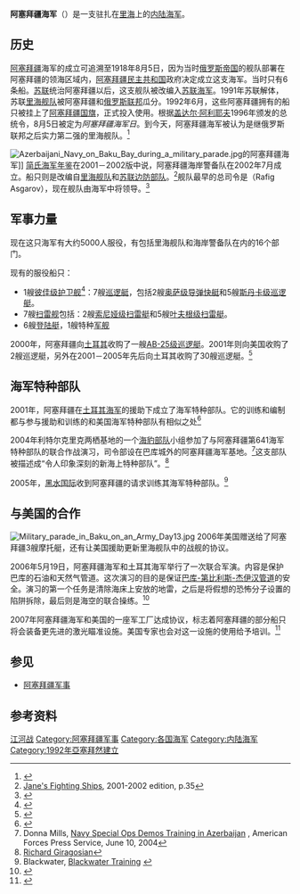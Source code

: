 {{Infobox Military Unit
|unit_name=阿塞拜疆海军 (Azərbaycan Hərbi Dəniz Qüvvələri)
|image=[[File:Naval_Flag_of_Azerbaijan.svg|centre]]
|caption=海军旗
|dates=1992 - 至今
|size=2,200<ref name=JFS />
|command_structure=
|garrison=[[巴库|巴库]]
|garrison_label=司令部
|battle_honours=
|disbanded=
}}
'''阿塞拜疆海军'''（{{lang-az|Azərbaycan Hərbi Dəniz Qüvvələri}}）是一支驻扎在[[里海|里海]]上的[[内陆海军|内陆海军]]。
==历史==
[[阿塞拜疆|阿塞拜疆]]海军的成立可追溯至1918年8月5日，因为当时[[俄罗斯帝国|俄罗斯帝国]]的舰队部署在阿塞拜疆的领海区域内，[[阿塞拜疆民主共和国|阿塞拜疆民主共和国]]政府决定成立这支海军。当时只有6条船。[[苏联|苏联]]统治阿塞拜疆以后，这支舰队被改编入[[苏联海军|苏联海军]]。1991年苏联解体，苏联[[里海舰队|里海舰队]]被阿塞拜疆和[[俄罗斯联邦|俄罗斯联邦]]瓜分。1992年6月，这些阿塞拜疆拥有的船只被挂上了[[阿塞拜疆国旗|阿塞拜疆国旗]]，正式投入使用。根据[[盖达尔·阿利耶夫|盖达尔·阿利耶夫]]1996年颁发的总统令，8月5日被定为''阿塞拜疆海军日''。到今天，阿塞拜疆海军被认为是继俄罗斯联邦之后实力第二强的里海舰队。<ref>{{cite news |url=http://www.lidertv.com/az/news/6/111969.html |title=Azərbaycan hərbi dəniz qüvvələrinin yaranma günüdür |trans_title=The Day of Establishment of Azerbaijani Naval Force |publisher=Lider TV |date=2010-08-05 |accessdate=2011-01-06 |archive-url=https://web.archive.org/web/20110725183917/http://www.lidertv.com/az/news/6/111969.html |archive-date=2011-07-25 |dead-url=yes }}</ref>

[[File:Azerbaijani_Navy_on_Baku_Bay_during_a_military_parade.jpg|thumb]]的阿塞拜疆海军]]
[[简氏海军年鉴|简氏海军年鉴]]在2001－2002版中说，阿塞拜疆海岸警备队在2002年7月成立。船只则是改编自[[里海舰队|里海舰队]]和[[苏联边防部队|苏联边防部队]]。<ref name=JFS>[[Jane's_Fighting_Ships|Jane's Fighting Ships]], 2001-2002 edition, p.35</ref>舰队最早的总司令是{{tsl|en|Rafig Asgarov|拉菲格·阿斯加洛夫}}（Rafig Asgarov），现在舰队由海军中将{{tsl|en|Shahin Sultanov|沙希·苏丹诺威}}领导。<ref>{{cite news |url=http://az.apa.az/xeber_Azerbaycan_Herbi_Deniz_Quvvelerinin__199884.html |title=Azərbaycan Hərbi Dəniz Qüvvələrinin komandanı Pakistan Silahlı Qüvvələri Qərargah Rəisləri Birləşmiş Komitəsinin sədri ilə görüşüb |trans_title=Commander of Azerbaijani Naval Forces met Chief of General Staff of Pakistan |publisher=[[Azeri_Press_Agency|Azeri Press Agency]] |author=Rashad Suleymanov |accessdate=2011-01-06 |deadurl=yes |archiveurl=https://web.archive.org/web/20101001084934/http://az.apa.az/xeber_Azerbaycan_Herbi_Deniz_Quvvelerinin__199884.html |archivedate=2010年10月1日 |df= }}</ref>

==军事力量==
现在这只海军有大约5000人服役，有包括里海舰队和海岸警备队在内的16个部门。

现有的服役船只：
* 1艘[[彼佳级护卫舰|彼佳级护卫舰]]<ref>{{Cite web |url=http://articles.janes.com/articles/Janes-Fighting-Ships/Petya-II-Project-159A-class-Azerbaijan.html |title=存档副本 |accessdate=2011-08-17 |archive-date=2012-04-02 |archive-url=https://web.archive.org/web/20120402185038/http://articles.janes.com/articles/Janes-Fighting-Ships/Petya-II-Project-159A-class-Azerbaijan.html |dead-url=yes }}</ref>：7艘[[巡逻艇|巡逻艇]]，包括2艘[[奥萨级导弹快艇|奥萨级导弹快艇]]和5艘[[斯丹卡级巡逻艇|斯丹卡级巡逻艇]]。
*7艘[[扫雷舰|扫雷舰]]包括：2艘[[索尼娅级扫雷艇|索尼娅级扫雷艇]]和5艘[[叶夫根级扫雷艇|叶夫根级扫雷艇]]。
*6艘[[登陆艇|登陆艇]]，1艘特种[[军舰|军舰]]

2000年，阿塞拜疆向[[土耳其|土耳其]]收购了一艘[[AB-25级巡逻艇|AB-25级巡逻艇]]。2001年则向美国收购了2艘巡逻艇，另外在2001－2005年先后向土耳其收购了30艘巡逻艇。<ref>{{Cite web |url=http://en.apa.az/news.php?id=52414 |title=List of military technical equipment Azerbaijan acquired over the past 7 years |accessdate=2011-08-17 |archive-date=2012-02-15 |archive-url=https://web.archive.org/web/20120215035616/http://en.apa.az/news.php?id=52414 |dead-url=no }}</ref>

==海军特种部队==

2001年，阿塞拜疆在[[土耳其海军|土耳其海军]]的援助下成立了海军特种部队。它的训练和编制都与参与援助和训练的{{tsl|en|Su Altı Taarruz|土耳其海军特种部队}}和美国海军特种部队有相似之处<ref>{{Cite web |url=http://yandunts.blogspot.com/2007/04/us-foreign-aid-turkeys-akhtamar-ploy.html |title=U.S. foreign aid, Turkey's Akhtamar ploy, looking for intelligence in Azerbaijan |access-date=2011-08-17 |archive-date=2021-01-26 |archive-url=https://web.archive.org/web/20210126100722/http://yandunts.blogspot.com/2007/04/us-foreign-aid-turkeys-akhtamar-ploy.html |dead-url=no }}</ref>

2004年利特尔克里克两栖基地的一个[[海豹部队|海豹部队]]小组参加了与阿塞拜疆第641海军特种部队的联合作战演习，司令部设在巴库城外的阿塞拜疆海军基地。<ref>Donna Mills, [http://www.defenselink.mil/news/newsarticle.aspx?id=26294 Navy Special Ops Demos Training in Azerbaijan] {{Wayback|url=http://www.defenselink.mil/news/newsarticle.aspx?id=26294 |date=20090729182202 }}, American Forces Press Service, June 10, 2004</ref>这支部队被描述成“令人印象深刻的新海上特种部队”。<ref>[http://www.massisweekly.com/Vol28/issue31/pg10.pdf Richard Giragosian]{{dead link|date=十一月 2017 |bot=InternetArchiveBot }}</ref>

2005年，[[黑水国际|黑水国际]]收到阿塞拜疆的请求训练其海军特种部队。<ref>Blackwater, [http://www.blackwaterusa.com/training/inter_default.asp Blackwater Training]  {{webarchive|url=https://web.archive.org/web/20070927195715/http://www.blackwaterusa.com/training/inter_default.asp |date=2007-09-27 }}</ref>

==与美国的合作==
[[File:Military_parade_in_Baku_on_an_Army_Day13.jpg|thumb]]
2006年美国赠送给了阿塞拜疆3艘摩托艇，还有让美国援助更新里海舰队中的战舰的协议。

2006年5月19日，阿塞拜疆海军和土耳其海军举行了一次联合军演。内容是保护巴库的石油和天然气管道。这次演习的目的是保证[[巴库-第比利斯-杰伊汉管道|巴库-第比利斯-杰伊汉管道]]的安全。演习的第一个任务是清除海床上安放的地雷，之后是将假想的恐怖分子设置的陷阱拆除，最后则是海空的联合操练。<ref>{{cite web |url=http://azernews.net/eng/gizli/view.php?d=14941 |title=存档副本 |accessdate=2011-08-17 |deadurl=yes |archiveurl=https://web.archive.org/web/20060601083844/http://www.azernews.net/eng/gizli/view.php?d=14941 |archivedate=2006-06-01 }}</ref>

2007年阿塞拜疆海军和美国的一座军工厂达成协议，标志着阿塞拜疆的部分船只将会装备更先进的激光瞄准设施。美国专家也会对这一设施的使用给予培训。<ref>{{cite news |url=http://www.today.az/news/politics/40483.html |title=Azerbaijan Navy to be equipped with laser devices |publisher=[[Today.az|Today.az]] |date=2007-05-04 |accessdate=2011-01-11 |archive-date=2007-09-29 |archive-url=https://web.archive.org/web/20070929111534/http://www.today.az/news/politics/40483.html |dead-url=no }}</ref>

==参见==
*[[阿塞拜疆军事|阿塞拜疆军事]]

==参考资料==
{{Reflist}}

{{阿塞拜疆军事}}
{{欧洲题目|海军}}
{{亚洲题目|海军}}

[[Category:江河战|]]
[[Category:阿塞拜疆军事|Category:阿塞拜疆军事]]
[[Category:各国海军|Category:各国海军]]
[[Category:内陆海军|Category:内陆海军]]
[[Category:1992年亞塞拜然建立|Category:1992年亞塞拜然建立]]